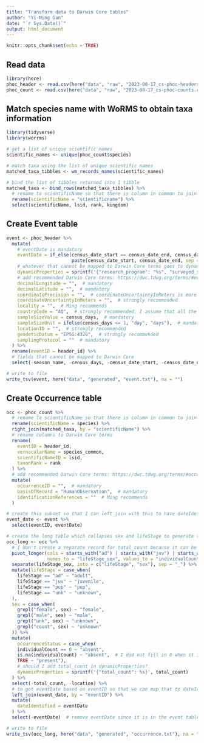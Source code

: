 ```yaml
---
title: "Transform data to Darwin Core tables"
author: "Yi-Ming Gan"
date: "`r Sys.Date()`"
output: html_document
---
```


```r
knitr::opts_chunk$set(echo = TRUE)
```

## Read data

```r
library(here)
phoc_header <- read.csv(here("data", "raw", "2023-08-17_cs-phoc-headers.csv"))
phoc_count <- read.csv(here("data", "raw", "2023-08-17_cs-phoc-counts.csv"), header = TRUE)
```

## Match species name with WoRMS to obtain taxa information

```r
library(tidyverse)
library(worrms)

# get a list of unique scientific names
scientific_names <- unique(phoc_count$species)

# match taxa using the list of unique scientific names
matched_taxa_tibbles <- wm_records_names(scientific_names)

# bind the list of tibbles returned into 1 tibble
matched_taxa <- bind_rows(matched_taxa_tibbles) %>% 
  # rename to scientificName so that there is column in common to join table
  rename(scientificName = "scientificname") %>%
  select(scientificName, lsid, rank, kingdom)
```

## Create Event table

```r

event <- phoc_header %>%
  mutate(
    # eventDate is mandatory
    eventDate = if_else(census_date_start == census_date_end, census_date_start, 
                        paste(census_date_start, census_date_end, sep = "/")),  
    # whatever that cannot be mapped to Darwin Core terms goes to dynamicProperties
    dynamicProperties = sprintf('{"research_program": "%s", "surveyed_san_telmo": %s}', research_program, ifelse(surveyed_san_telmo, "true", "false")),
    # add recommended Darwin Core terms: https://dwc.tdwg.org/terms/#event
    decimalLongitude = "",  # mandatory
    decimalLatitude = "",  # mandatory
    coordinatePrecision = "",  # coordinateUncertaintyInMeters is more important, you can skip this if you don't have it
    coordinateUncertaintyInMeters = "",  # strongly recommended
    locality = "",  # Ming recommends
    countryCode = "AQ",  # strongly recommended, I assume that all the records are below 60 S?
    sampleSizeValue = census_days,  # mandatory
    sampleSizeUnit = ifelse(census_days <= 1, "day", "days"),  # mandatory
    locationID = "",  # strongly recommended
    geodeticDatum = "EPSG:4326",  # strongly recommended
    samplingProtocol = ""  # mandatory
  ) %>%
  rename(eventID = header_id) %>%
  # fields that cannot be mapped to Darwin Core
  select(-season_name, -census_days, -census_date_start, -census_date_end, -surveyed_san_telmo, -research_program)  

# write to file
write_tsv(event, here("data", "generated", "event.txt"), na = "")

```


## Create Occurrence table

```r
occ <- phoc_count %>% 
  # rename to scientificName so that there is column in common to join with matched_taxa
  rename(scientificName = species) %>% 
  right_join(matched_taxa, by = "scientificName") %>%
  # rename columns to Darwin Core terms
  rename(
    eventID = header_id,
    vernacularName = species_common,
    scientificNameID = lsid,
    taxonRank = rank
  ) %>%
  # add recommended Darwin Core terms: https://dwc.tdwg.org/terms/#occurrence
  mutate(
    occurrenceID = "",  # mandatory
    basisOfRecord = "HumanObservation",  # mandatory
    identificationReferences = ""  # Ming recommends
  )

# create this subset so that I can left_join with this to have dateIdentified == eventDate without having to remove other fields from Event table
event_date <- event %>% 
  select(eventID, eventDate)

# create the long table which collapses sex and lifeStage to generate the Occurrence table for Darwin Core Archive: https://rs.gbif.org/core/dwc_occurrence_2022-02-02.xml 
occ_long <- occ %>%
  # I don't create a separate record for total_count because it can be derived by summing up the taxon of all sexes and life stages from a specific event and I am worried that user will add that count together with the rest, doubling the count. 
  pivot_longer(cols = starts_with("ad") | starts_with("juv") | starts_with("pup") | starts_with("unk"),
               names_to = "lifeStage_sex", values_to = "individualCount") %>%
  separate(lifeStage_sex, into = c("lifeStage", "sex"), sep = "_") %>%
  mutate(lifeStage = case_when(
    lifeStage == "ad" ~ "adult",
    lifeStage == "juv" ~ "juvenile",
    lifeStage == "pup" ~ "pup",
    lifeStage == "unk" ~ "unknown",
  ),
  sex = case_when(
    grepl("female", sex) ~ "female",
    grepl("male", sex) ~ "male",
    grepl("unk", sex) ~ "unknown",
    grepl("count", sex) ~ "unknown"
  )) %>%
  mutate(
    occurrenceStatus = case_when(
    individualCount == 0 ~ "absent",
    is.na(individualCount) ~ "absent",  # I did not fill in 0 when it is empty to preserve
    TRUE ~ "present"),
    # should I add total_count in dynamicProperties?
    dynamicProperties = sprintf('{"total_count": %s}', total_count)
  ) %>%
  select(-total_count, -location) %>%
  # to get eventDate based on eventID so that we can map that to dateIdentified
  left_join(event_date, by = "eventID") %>%  
  mutate(
    dateIdentified = eventDate
  ) %>%
  select(-eventDate)  # remove eventDate since it is in the event table

# write to file
write_tsv(occ_long, here("data", "generated", "occurrence.txt"), na = "")

```


